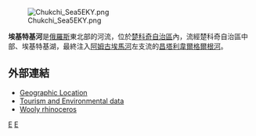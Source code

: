 [[Image:Chukchi_Sea5EKY.png|thumb]]

'''埃基特基河'''是[[俄羅斯|俄羅斯]]東北部的河流，位於[[楚科奇自治區|楚科奇自治區]]內，流經楚科奇自治區中部、埃基特基湖，最終注入[[阿姆古埃馬河|阿姆古埃馬河]]左支流的[[昌塔利韋爾格爾根河|昌塔利韋爾格爾根河]]。

==外部連結==
* [http://map.primorye.ru/preview.asp?l=eng&v=RUSSIA-ENG&a=15&el=179.03121639&er=180.81581215&et=68.06222385&eb=66.99146639&sw=500&sh=300 Geographic Location]{{dead link|date=2017年12月 |bot=InternetArchiveBot |fix-attempted=yes }}
* [http://www.chukotka.org/en/tourism/about_tourism/kind_of_tourism/ Tourism and Environmental data] {{Wayback|url=http://www.chukotka.org/en/tourism/about_tourism/kind_of_tourism/ |date=20100901060538 }}
* [http://mammuthus.chat.ru/contents.htm Wooly rhinoceros]{{Wayback|url=http://mammuthus.chat.ru/contents.htm |date=20010518205451 }}

{{coord|67|44|N|179|42|E|display=title}}

{{楚科奇自治區河流及湖泊}}

[[Category:楚科奇自治區河流|E]]
[[Category:俄羅斯河流|E]]

{{Russia-geo-stub}}